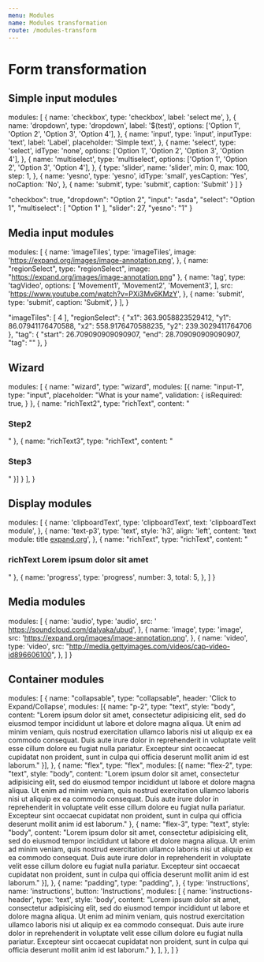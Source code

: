 ```yaml
---
menu: Modules
name: Modules transformation
route: /modules-transform
---
```


# Form transformation



## Simple input modules

  modules: [
    {
      name: 'checkbox',
      type: 'checkbox',
      label: 'select me',
    },
    {
      name: 'dropdown',
      type: 'dropdown',
      label: '$(test)',
      options: ['Option 1', 'Option 2', 'Option 3', 'Option 4'],
    },
    {
      name: 'input',
      type: 'input',
      inputType: 'text',
      label: 'Label',
      placeholder: 'Simple text',
    },
    {
      name: 'select',
      type: 'select',
      idType: 'none',
      options: ['Option 1', 'Option 2', 'Option 3', 'Option 4'],
    },
    {
      name: 'multiselect',
      type: 'multiselect',
      options: ['Option 1', 'Option 2', 'Option 3', 'Option 4'],
    },
    {
      type: 'slider',
      name: 'slider',
      min: 0,
      max: 100,
      step: 1,
    },
    {
      name: 'yesno',
      type: 'yesno',
      idType: 'small',
      yesCaption: 'Yes',
      noCaption: 'No',
    },
    { name: 'submit', type: 'submit', caption: 'Submit' }
  ]
}

  "checkbox": true,
  "dropdown": "Option 2",
  "input": "asda",
  "select": "Option 1",
  "multiselect": [
    "Option 1"
  ],
  "slider": 27,
  "yesno": "1"
}

<ModulesPlayground form={simpleInputs} initial={simpleInputsAnsw} />
<ModulesPlayground title="Verification" variables={simpleInputsAnsw} form={v(simpleInputs)} />
<ModulesPlayground title="Preview" variables={simpleInputsAnsw} form={p(simpleInputs)} />


## Media input modules

  modules: [
    {
      name: 'imageTiles',
      type: 'imageTiles',
      image: 'https://expand.org/images/image-annotation.png',
    },
    {
      name: "regionSelect",
      type: "regionSelect",
      image: "https://expand.org/images/image-annotation.png"
    },
    {
      name: 'tag',
      type: 'tagVideo',
      options: [
        'Movement1',
        'Movement2',
        'Movement3',
      ],
      src: 'https://www.youtube.com/watch?v=PXi3Mv6KMzY',
    },
    {
      name: 'submit',
      type: 'submit',
      caption: 'Submit',
    }
  ],
}

  "imageTiles": [
    4
  ],
  "regionSelect": {
    "x1": 363.9058823529412,
    "y1": 86.07941176470588,
    "x2": 558.9176470588235,
    "y2": 239.3029411764706
  },
  "tag": {
    "start": 26.709090909090907,
    "end": 28.709090909090907,
    "tag": ""
  },
}

<ModulesPlayground form={mediaInputs} initial={mediaInputsAnsw} />
<ModulesPlayground title="Verification" variables={mediaInputsAnsw} form={v(mediaInputs)} />
<ModulesPlayground title="Preview" variables={mediaInputsAnsw} form={p(mediaInputs)} />

## Wizard

  modules: [
    {
      name: "wizard",
      type: "wizard",
      modules: [{
        name: "input-1",
        type: "input",
        placeholder: "What is your name",
        validation: {
          isRequired: true,
        }
      }, {
        name: "richText2",
        type: "richText",
        content: "<h3>Step2</h3>"
      }, {
        name: "richText3",
        type: "richText",
        content: "<h3>Step3</h3>"
      }]
    }
  ],
}

<ModulesPlayground form={wizard} />
<ModulesPlayground title="Verification" form={v(wizard)} />
<ModulesPlayground title="Preview" form={p(wizard)} />


## Display modules

  modules: [
    {
      name: 'clipboardText',
      type: 'clipboardText',
      text: 'clipboardText module',
    },
    {
      name: 'text-p3',
      type: 'text',
      style: 'h3',
      align: 'left',
      content: 'text module: title <a href="https://expand.org" _target="blank">expand.org<a/>',
    },
    {
      name: "richText",
      type: "richText",
      content: "<h3><b>richText</b> Lorem ipsum dolor sit amet</h3>"
    },
    {
      name: 'progress',
      type: 'progress',
      number: 3,
      total: 5,
    },
  ]
}


<ModulesPlayground form={display} />
<ModulesPlayground title="Verification" form={v(display)} />
<ModulesPlayground title="Preview" form={p(display)} />


## Media modules

  modules: [
    {
      name: 'audio',
      type: 'audio',
      src: ' https://soundcloud.com/dalyaka/ubud',
    },
    {
      name: 'image',
      type: 'image',
      src: 'https://expand.org/images/image-annotation.png',
    },
    {
      name: 'video',
      type: 'video',
      src: "http://media.gettyimages.com/videos/cap-video-id896606100",
    },
  ]
}


<ModulesPlayground form={media} />
<ModulesPlayground title="Verification" form={v(media)} />
<ModulesPlayground title="Preview" form={p(media)} />


## Container modules

  modules: [
    {
      name: "collapsable",
      type: "collapsable",
      header: 'Click to Expand/Collapse',
      modules: [{
        name: "p-2",
        type: "text",
        style: "body",
        content: "Lorem ipsum dolor sit amet, consectetur adipisicing elit, sed do eiusmod tempor incididunt ut labore et dolore magna aliqua. Ut enim ad minim veniam, quis nostrud exercitation ullamco laboris nisi ut aliquip ex ea commodo consequat. Duis aute irure dolor in reprehenderit in voluptate velit esse cillum dolore eu fugiat nulla pariatur. Excepteur sint occaecat cupidatat non proident, sunt in culpa qui officia deserunt mollit anim id est laborum."
      }],
    },
    {
      name: "flex",
      type: "flex",
      modules: [{
        name: "flex-2",
        type: "text",
        style: "body",
        content: "Lorem ipsum dolor sit amet, consectetur adipisicing elit, sed do eiusmod tempor incididunt ut labore et dolore magna aliqua. Ut enim ad minim veniam, quis nostrud exercitation ullamco laboris nisi ut aliquip ex ea commodo consequat. Duis aute irure dolor in reprehenderit in voluptate velit esse cillum dolore eu fugiat nulla pariatur. Excepteur sint occaecat cupidatat non proident, sunt in culpa qui officia deserunt mollit anim id est laborum."
      }, {
        name: "flex-3",
        type: "text",
        style: "body",
        content: "Lorem ipsum dolor sit amet, consectetur adipisicing elit, sed do eiusmod tempor incididunt ut labore et dolore magna aliqua. Ut enim ad minim veniam, quis nostrud exercitation ullamco laboris nisi ut aliquip ex ea commodo consequat. Duis aute irure dolor in reprehenderit in voluptate velit esse cillum dolore eu fugiat nulla pariatur. Excepteur sint occaecat cupidatat non proident, sunt in culpa qui officia deserunt mollit anim id est laborum."
      }],
    },
    {
      name: "padding",
      type: "padding",
    },
    {
      type: 'instructions',
      name: 'instructions',
      button: 'Instructions',
      modules: [
        {
          name: 'instructions-header',
          type: 'text',
          style: 'body',
          content: "Lorem ipsum dolor sit amet, consectetur adipisicing elit, sed do eiusmod tempor incididunt ut labore et dolore magna aliqua. Ut enim ad minim veniam, quis nostrud exercitation ullamco laboris nisi ut aliquip ex ea commodo consequat. Duis aute irure dolor in reprehenderit in voluptate velit esse cillum dolore eu fugiat nulla pariatur. Excepteur sint occaecat cupidatat non proident, sunt in culpa qui officia deserunt mollit anim id est laborum."
        },
      ],
    },
  ]
}

<ModulesPlayground form={containers} />
<ModulesPlayground title="Verification" form={v(containers)} />
<ModulesPlayground title="Preview" form={p(containers)} />

